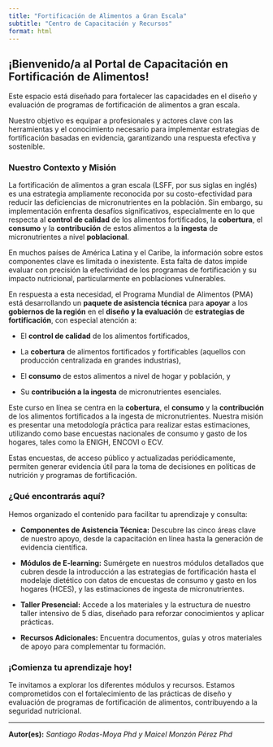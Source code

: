 ```yaml
---
title: "Fortificación de Alimentos a Gran Escala"
subtitle: "Centro de Capacitación y Recursos"
format: html
---
```


## ¡Bienvenido/a al Portal de Capacitación en Fortificación de Alimentos!

Este espacio está diseñado para fortalecer las capacidades en el diseño y evaluación de programas de fortificación de alimentos a gran escala.

Nuestro objetivo es equipar a profesionales y actores clave con las herramientas y el conocimiento necesario para implementar estrategias de fortificación basadas en evidencia, garantizando una respuesta efectiva y sostenible.

### Nuestro Contexto y Misión

La fortificación de alimentos a gran escala (LSFF, por sus siglas en inglés) es una estrategia ampliamente reconocida por su costo-efectividad para reducir las deficiencias de micronutrientes en la población. Sin embargo, su implementación enfrenta desafíos significativos, especialmente en lo que respecta al **control de calidad** de los alimentos fortificados, la **cobertura**, el **consumo** y la **contribución** de estos alimentos a la **ingesta** de micronutrientes a nivel **poblacional**.

En muchos países de América Latina y el Caribe, la información sobre estos componentes clave es limitada o inexistente. Esta falta de datos impide evaluar con precisión la efectividad de los programas de fortificación y su impacto nutricional, particularmente en poblaciones vulnerables.

En respuesta a esta necesidad, el Programa Mundial de Alimentos (PMA) está desarrollando un **paquete de asistencia técnica** para **apoyar** a los **gobiernos de la región** en el **diseño y la evaluación** de **estrategias de fortificación**, con especial atención a:

-	El **control de calidad** de los alimentos fortificados,

-	La **cobertura** de alimentos fortificados y fortificables (aquellos con producción centralizada en grandes industrias),

- El **consumo** de estos alimentos a nivel de hogar y población, y

- Su **contribución a la ingesta** de micronutrientes esenciales.

Este curso en línea se centra en la **cobertura**, el **consumo** y la **contribución** de los alimentos fortificados a la ingesta de micronutrientes. Nuestra misión es presentar una metodología práctica para realizar estas estimaciones, utilizando como base encuestas nacionales de consumo y gasto de los hogares, tales como la ENIGH, ENCOVI o ECV.

Estas encuestas, de acceso público y actualizadas periódicamente, permiten generar evidencia útil para la toma de decisiones en políticas de nutrición y programas de fortificación.


### ¿Qué encontrarás aquí?

Hemos organizado el contenido para facilitar tu aprendizaje y consulta:

* **Componentes de Asistencia Técnica:** Descubre las cinco áreas clave de nuestro apoyo, desde la capacitación en línea hasta la generación de evidencia científica.

* **Módulos de E-learning:** Sumérgete en nuestros módulos detallados que cubren desde la introducción a las estrategias de fortificación hasta el modelaje dietético con datos de encuestas de consumo y gasto en los hogares (HCES), y las estimaciones de ingesta de micronutrientes.

* **Taller Presencial:** Accede a los materiales y la estructura de nuestro taller intensivo de 5 días, diseñado para reforzar conocimientos y aplicar prácticas.

* **Recursos Adicionales:** Encuentra documentos, guías y otros materiales de apoyo para complementar tu formación.

### ¡Comienza tu aprendizaje hoy!

Te invitamos a explorar los diferentes módulos y recursos. Estamos comprometidos con el fortalecimiento de las prácticas de diseño y evaluación de programas de fortificación de alimentos, contribuyendo a la seguridad nutricional.

---
**Autor(es):** *Santiago Rodas-Moya Phd y Maicel Monzón Pérez Phd*